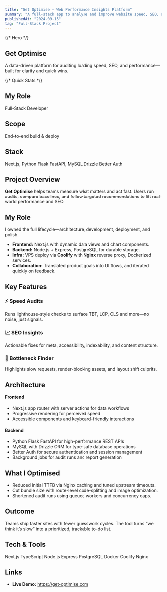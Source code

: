 ```yaml
---
title: "Get Optimise – Web Performance Insights Platform"
summary: "A full-stack app to analyse and improve website speed, SEO, and UX with clear, actionable insights."
publishedAt: "2024-09-15"
tag: "Full-Stack Project"
---
```


{/* Hero */}
<section className="relative overflow-hidden rounded-2xl border border-slate-200 dark:border-slate-800 bg-gradient-to-b from-slate-50 to-white dark:from-slate-900 dark:to-slate-950 p-6 md:p-10 mb-10">
  <h1 className="text-2xl md:text-4xl font-semibold tracking-tight mb-3">Get Optimise</h1>
  <p className="text-slate-600 dark:text-slate-300 max-w-2xl">
    A data-driven platform for auditing loading speed, SEO, and performance—built for clarity and quick wins.
  </p>
</section>

{/* Quick Stats */}
<section className="grid grid-cols-1 sm:grid-cols-3 gap-3 mb-10">
  <div className="rounded-xl border border-slate-200 dark:border-slate-800 p-4">
    <h1 className="text-xs font-bold uppercase text-slate-500 mb-1">My Role</h1>
    <div className="font-medium">Full-Stack Developer</div>
  </div>
  <div className="rounded-xl border border-slate-200 dark:border-slate-800 p-4">
    <h1 className="text-xs font-bold uppercase text-slate-500 mb-1">Scope</h1>
    <div className="font-medium">End-to-end build & deploy</div>
  </div>
  <div className="rounded-xl border border-slate-200 dark:border-slate-800 p-4">
    <h1 className="text-xs font-bold uppercase text-slate-500 mb-1">Stack</h1>
    <div className="font-medium">Next.js, Python Flask FastAPI, MySQL Drizzle Better Auth</div>
  </div>
</section>

## Project Overview

**Get Optimise** helps teams measure what matters and act fast. Users run audits, compare baselines, and follow targeted recommendations to lift real-world performance and SEO.

## My Role

I owned the full lifecycle—architecture, development, deployment, and polish.

- **Frontend:** Next.js with dynamic data views and chart components.
- **Backend:** Node.js + Express, PostgreSQL for durable storage.
- **Infra:** VPS deploy via **Coolify** with **Nginx** reverse proxy, Dockerized services.
- **Collaboration:** Translated product goals into UI flows, and iterated quickly on feedback.

## Key Features

<section className="grid grid-cols-1 md:grid-cols-3 gap-4">
  <div className="rounded-xl border border-slate-200 dark:border-slate-800 p-5 bg-white/50 dark:bg-slate-900/50">
    <h3 className="font-semibold mb-1">⚡ Speed Audits</h3>
    <p className="text-slate-600 dark:text-slate-300">Runs lighthouse-style checks to surface TBT, LCP, CLS and more—no noise, just signals.</p>
  </div>
  <div className="rounded-xl border border-slate-200 dark:border-slate-800 p-5 bg-white/50 dark:bg-slate-900/50">
    <h3 className="font-semibold mb-1">📈 SEO Insights</h3>
    <p className="text-slate-600 dark:text-slate-300">Actionable fixes for meta, accessibility, indexability, and content structure.</p>
  </div>
  <div className="rounded-xl border border-slate-200 dark:border-slate-800 p-5 bg-white/50 dark:bg-slate-900/50">
    <h3 className="font-semibold mb-1">🧭 Bottleneck Finder</h3>
    <p className="text-slate-600 dark:text-slate-300">Highlights slow requests, render-blocking assets, and layout shift culprits.</p>
  </div>
</section>


## Architecture

<section className="grid grid-cols-1 md:grid-cols-2 gap-4 my-6">
  <div className="rounded-xl border border-slate-200 dark:border-slate-800 p-5">
    <h4 className="font-semibold mb-2">Frontend</h4>
    <ul className="list-disc pl-5 space-y-1 text-slate-700 dark:text-slate-300">
      <li>Next.js app router with server actions for data workflows</li>
      <li>Progressive rendering for perceived speed</li>
      <li>Accessible components and keyboard-friendly interactions</li>
    </ul>
  </div>
  <div className="rounded-xl border border-slate-200 dark:border-slate-800 p-5">
    <h4 className="font-semibold mb-2">Backend</h4>
    <ul className="list-disc pl-5 space-y-1 text-slate-700 dark:text-slate-300">
      <li>Python Flask FastAPI for high-performance REST APIs</li>
      <li>MySQL with Drizzle ORM for type-safe database operations</li>
      <li>Better Auth for secure authentication and session management</li>
      <li>Background jobs for audit runs and report generation</li>
    </ul>
  </div>
</section>

## What I Optimised

- Reduced initial TTFB via Nginx caching and tuned upstream timeouts.
- Cut bundle size with route-level code-splitting and image optimization.
- Shortened audit runs using queued workers and concurrency caps.

## Outcome

Teams ship faster sites with fewer guesswork cycles. The tool turns “we think it’s slow” into a prioritized, trackable to-do list.

## Tech & Tools

<div className="flex flex-wrap gap-2">
  <span className="px-3 py-1 rounded-full bg-slate-100 dark:bg-slate-800 text-sm">Next.js</span>
  <span className="px-3 py-1 rounded-full bg-slate-100 dark:bg-slate-800 text-sm">TypeScript</span>
  <span className="px-3 py-1 rounded-full bg-slate-100 dark:bg-slate-800 text-sm">Node.js</span>
  <span className="px-3 py-1 rounded-full bg-slate-100 dark:bg-slate-800 text-sm">Express</span>
  <span className="px-3 py-1 rounded-full bg-slate-100 dark:bg-slate-800 text-sm">PostgreSQL</span>
  <span className="px-3 py-1 rounded-full bg-slate-100 dark:bg-slate-800 text-sm">Docker</span>
  <span className="px-3 py-1 rounded-full bg-slate-100 dark:bg-slate-800 text-sm">Coolify</span>
  <span className="px-3 py-1 rounded-full bg-slate-100 dark:bg-slate-800 text-sm">Nginx</span>
</div>

## Links

- **Live Demo:** <a href="https://get-optimise.com">https://get-optimise.com</a>